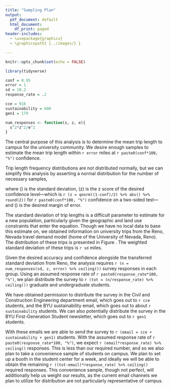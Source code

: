 ```yaml
---
title: "Sampling Plan"
output:
  pdf_document: default
  html_document:
    df_print: paged
header-includes:
  - \usepackage{graphicx}
  - \graphicspath{ {../images/} }

---
```




```r
knitr::opts_chunk$set(echo = FALSE)

library(tidyverse)
```

```r
conf = 0.95
error = 1
sd = 10.2
response_rate = .2

cce = 916
sustainability = 600
gen1 = 179

num_responses <- function(s, z, e){
  s^2*z^2/e^2
}
```

The central purpose of this analysis is to determine the mean trip length to campus for the university
community. We desire enough samples to estimate the mean trip length within `r error` miles at `r paste0(conf*100, "%")` confidence.

Trip length frequency distributions are not distributed normally, but we can simplify this analysis by asserting a normal distribution for the number of necessary samples,

\begin{equation*}
  N = \frac{\sigma^2z^2}{\epsilon^2},
\end{equation*}

where \(\sigma\) is the standard deviation, \(z\) is the z score of the desired confidence level---which is `r (z = qnorm((1-conf)/2) %>% abs() %>% round(2))` for `r paste0(conf*100, "%")` confidence on a two-sided test---and \(\epsilon\) is the desired margin of error.

The standard deviation of trip lengths is a difficult parameter to estimate for a new population, particularly given the geographic and land use constraints that enter the equation. Though we have no local data to base this estimate on, we obtained information on university trips from the Reno, Nevada travel demand model (home of the University of Nevada, Reno). The distribution of these trips is presented in Figure \ref{fig:reno}. The weighted standard deviation of these trips is `r sd` miles.

Given the desired accuracy and confidence alongside the transferred standard deviation from Reno, the analysis requires `r (n = num_responses(sd, z, error) %>% ceiling())` survey responses in each group. Using an assumed response rate of `r paste0(response_rate*100, "%")`, we plan distribute the survey to `r (tot = (n/response_rate) %>% ceiling())` graduate and undergraduate students.

We have obtained permission to distribute the survey in the Civil and Construction Engineering department email, which goes out to `r cce` students, and the BYU sustainability email, which goes out to about `r sustainability` students. We can also potentially distribute the survey in the BYU First-Generation Student newsletter, which goes out to `r gen1` students.

With these emails we are able to send the survey to `r (email = cce + sustainability + gen1)` students. With the assumed response rate of `r paste0(response_rate*100, "%")`, we expect `r (email*response_rate) %>% ceiling()` responses. This is less than our required number, and so we also plan to take a convenience sample of students on campus. We plan to set up a booth in the student center for a week, and ideally we will be able to obtain the remaining `r ((tot-email)*response_rate) %>% ceiling()` required responses. This convenience sample, though not perfect, will additionally help us weight our results, as the current email channels we plan to utilize for distribution are not particularly representative of campus.

\begin{figure}
  \includegraphics{reno.jpg}
  \caption{\centering University trip length frequency distribution for Reno, NV.\newline Data from Reno/Washoe~County travel demand model.}
  \label{fig:reno}
\end{figure}

